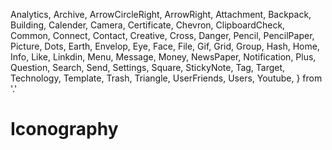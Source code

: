   Analytics,
  Archive,
  ArrowCircleRight,
  ArrowRight,
  Attachment,
  Backpack,
  Building,
  Calender,
  Camera,
  Certificate,
  Chevron,
  ClipboardCheck,
  Common,
  Connect,
  Contact,
  Creative,
  Cross,
  Danger,
  Pencil,
  PencilPaper,
  Picture,
  Dots,
  Earth,
  Envelop,
  Eye,
  Face,
  File,
  Gif,
  Grid,
  Group,
  Hash,
  Home,
  Info,
  Like,
  Linkdin,
  Menu,
  Message,
  Money,
  NewsPaper,
  Notification,
  Plus,
  Question,
  Search,
  Send,
  Settings,
  Square,
  StickyNote,
  Tag,
  Target,
  Technology,
  Template,
  Trash,
  Triangle,
  UserFriends,
  Users,
  Youtube,
} from '.'

<Meta title="Iconography" />

# Iconography

<IconGallery>
  <IconItem name="Analytics">
    <Analytics name="Analytics" />
  </IconItem>
  <IconItem name="Archive">
    <Archive name="Archive" />
  </IconItem>
  <IconItem name="ArrowCircleRight">
    <ArrowCircleRight name="ArrowCircleRight" />
  </IconItem>
  <IconItem name="ArrowRight">
    <ArrowRight name="ArrowRight" />
  </IconItem>
  <IconItem name="Attachment">
    <Attachment name="Attachment" />
  </IconItem>
  <IconItem name="Backpack">
    <Backpack name="Backpack" />
  </IconItem>
  <IconItem name="Building">
    <Building name="Building" />
  </IconItem>
  <IconItem name="Calender">
    <Calender name="Calender" />
  </IconItem>
  <IconItem name="Camera">
    <Camera name="Camera" />
  </IconItem>
  <IconItem name="Certificate">
    <Certificate name="Certificate" />
  </IconItem>
  <IconItem name="Chevron">
    <Chevron name="Chevron" />
  </IconItem>
  <IconItem name="ClipboardCheck">
    <ClipboardCheck name="ClipboardCheck" />
  </IconItem>
  <IconItem name="Common">
    <Common name="Common" />
  </IconItem>
  <IconItem name="Connect">
    <Connect name="Connect" />
  </IconItem>
  <IconItem name="Contact">
    <Contact name="Contact" />
  </IconItem>
  <IconItem name="Creative">
    <Creative name="Creative" />
  </IconItem>
  <IconItem name="Cross">
    <Cross name="Cross" />
  </IconItem>
  <IconItem name="Danger">
    <Danger name="Danger" />
  </IconItem>
  <IconItem name="Pencil">
    <Pencil name="Pencil" />
  </IconItem>
  <IconItem name="PencilPaper">
    <PencilPaper name="PencilPaper" />
  </IconItem>
  <IconItem name="Picturet">
    <Picture name="Picture" />
  </IconItem>
  <IconItem name="Dots">
    <Dots name="Dots" />
  </IconItem>
  <IconItem name="Earth">
    <Earth name="Earth" />
  </IconItem>
  <IconItem name="Envelop">
    <Envelop name="Envelop" />
  </IconItem>
  <IconItem name="Eye">
    <Eye name="Eye" />
  </IconItem>
  <IconItem name="Face">
    <Face name="Face" />
  </IconItem>
  <IconItem name="File">
    <File name="File" />
  </IconItem>
  <IconItem name="Gif">
    <Gif name="Gif" />
  </IconItem>
  <IconItem name="Grid">
    <Grid name="Grid" />
  </IconItem>
  <IconItem name="Group">
    <Group name="Group" />
  </IconItem>
  <IconItem name="Hash">
    <Hash name="Hash" />
  </IconItem>
  <IconItem name="Home">
    <Home name="Home" />
  </IconItem>
  <IconItem name="Info">
    <Info name="Info" />
  </IconItem>
  <IconItem name="Like">
    <Like name="Like" />
  </IconItem>
  <IconItem name="Linkdin">
    <Linkdin name="Linkdin" />
  </IconItem>
  <IconItem name="Menu">
    <Menu name="Menu" />
  </IconItem>
  <IconItem name="Message">
    <Message name="Message" />
  </IconItem>
  <IconItem name="Money">
    <Money name="Money" />
  </IconItem>
  <IconItem name="NewsPaper">
    <NewsPaper name="NewsPaper" />
  </IconItem>
  <IconItem name="Notification">
    <Notification name="Notification" />
  </IconItem>
  <IconItem name="Plus">
    <Plus name="Plus" />
  </IconItem>
  <IconItem name="Question">
    <Question name="Question" />
  </IconItem>
  <IconItem name="Search">
    <Search name="Search" />
  </IconItem>
  <IconItem name="Send">
    <Send name="Send" />
  </IconItem>
  <IconItem name="Settings">
    <Settings name="Settings" />
  </IconItem>
  <IconItem name="Square">
    <Square name="Square" />
  </IconItem>
  <IconItem name="StickyNote">
    <StickyNote name="StickyNote" />
  </IconItem>
  <IconItem name="TagRight">
    <Tag name="Tag" />
  </IconItem>
  <IconItem name="Target">
    <Target name="Target" />
  </IconItem>
  <IconItem name="Technology">
    <Technology name="Technology" />
  </IconItem>
  <IconItem name="Template">
    <Template name="Template" />
  </IconItem>
  <IconItem name="Trash">
    <Trash name="Trash" />
  </IconItem>
  <IconItem name="Triangle">
    <Triangle name="Triangle" />
  </IconItem>
  <IconItem name="Group">
    <Group name="Group" />
  </IconItem>
  <IconItem name="UserFriends">
    <UserFriends name="UserFriends" />
  </IconItem>
  <IconItem name="Youtube">
    <Youtube name="Youtube" />
  </IconItem>
</IconGallery>
